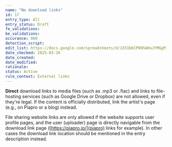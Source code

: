 ```yaml
---
name: "No download links"
id: 17
entry_type: All
entry_status: Draft
fe_validations:
be_validations:
occurance: 960
detection_script:
edit_list: https://docs.google.com/spreadsheets/d/1d31b6CPN95AHuJYMGgPJS0jVGmyvD9ii-vVVBrERmPU
date_checked: 2025-03-26
date_created:
date_modified:
rationale:
status: Active
rule_context: External links
---
```


**Direct** download links to media files (such as .mp3 or .flac) and links to file-hosting services (such as Google Drive or Dropbox) are not allowed, even if they're legal. If the content is officially distributed, link the artist's page (e.g., on Piapro or a blog) instead.

File sharing website links are only allowed if the website supports user profile pages, and the user (uploader) page is directly navigable from the download link page ([https://piapro.jp/](piapro) links for example). In other cases the download link location should be mentioned in the entry description instead.